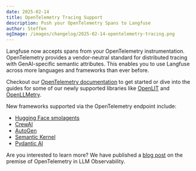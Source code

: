 ```yaml
---
date: 2025-02-14
title: OpenTelemetry Tracing Support
description: Push your OpenTelemetry Spans to Langfuse
author: Steffen
ogImage: /images/changelog/2025-02-14-opentelemetry-tracing.png
---
```



<ChangelogHeader />

Langfuse now accepts spans from your OpenTelemetry instrumentation.
OpenTelemetry provides a vendor-neutral standard for distributed tracing with GenAI-specific semantic attributes.
This enables you to use Langfuse across more languages and frameworks than ever before.

Checkout our [OpenTelemetry documentation](/docs/opentelemetry/get-started) to get started or dive into the guides
for some of our newly supported libraries like [OpenLIT](/docs/opentelemetry/example-openlit) and [OpenLLMetry](/docs/opentelemetry/example-openllmetry).

New frameworks supported via the OpenTelemetry endpoint include:

- [Hugging Face smolagents](/integrations/frameworks/smolagents)
- [CrewAI](/integrations/frameworks/crewai)
- [AutoGen](/integrations/frameworks/autogen)
- [Semantic Kernel](/integrations/frameworks/semantic-kernel)
- [Pydantic AI](/integrations/frameworks/pydantic-ai)

Are you interested to learn more? We have published a [blog post](/blog/2024-10-opentelemetry-for-llm-observability) on the premise of OpenTelemetry in LLM Observability.
